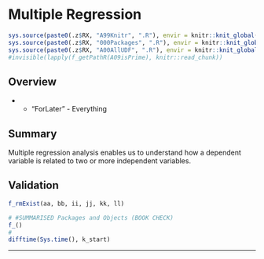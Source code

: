 # Multiple Regression {#c15}

```r
sys.source(paste0(.z$RX, "A99Knitr", ".R"), envir = knitr::knit_global())
sys.source(paste0(.z$RX, "000Packages", ".R"), envir = knitr::knit_global())
sys.source(paste0(.z$RX, "A00AllUDF", ".R"), envir = knitr::knit_global())
#invisible(lapply(f_getPathR(A09isPrime), knitr::read_chunk))
```

## Overview

- 
  - "ForLater" - Everything


## Summary

Multiple regression analysis enables us to understand how a dependent variable is related to two or more independent variables.


## Validation {.unlisted .unnumbered .tabset .tabset-fade}

```r
f_rmExist(aa, bb, ii, jj, kk, ll)
```

```r
# #SUMMARISED Packages and Objects (BOOK CHECK)
f_()
#
difftime(Sys.time(), k_start)
```

****
